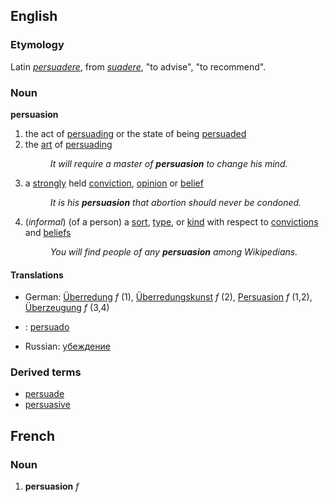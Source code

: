 ==English==
===Etymology===
Latin ''[[persuadere]]'', from ''[[suadere]]'', "to advise", "to recommend".
===Noun===
'''persuasion'''
#the act of [[persuade|persuading]] or the state of being [[persuade]]d
#the [[art]] of [[persuade|persuading]]
#:''It will require a master of '''persuasion''' to change his mind.''
#a [[strongly]] held [[conviction]], [[opinion]] or [[belief]]
#:''It is his '''persuasion''' that abortion should never be condoned.''
#(''informal'') (of a person) a [[sort]], [[type]], or [[kind]] with respect to [[conviction]]s and [[belief]]s
#:''You will find people of any '''persuasion''' among Wikipedians.''
====Translations====
*German: [[Überredung]] ''f'' (1), [[Überredungskunst]] ''f'' (2), [[Persuasion]] ''f'' (1,2), [[Überzeugung]] ''f'' (3,4)
* {{io}} : [[persuado]]
*Russian: [[убеждение]]
===Derived terms===
*[[persuade]]
*[[persuasive]]


==French==
===Noun===
# '''persuasion''' ''f''